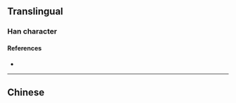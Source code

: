 {{also|洛}}
{{character info/new}}
==Translingual==

===Han character===
{{Han char|rn=85|rad=水|as=06|sn=10|four=|canj=HRE|ids=⿱各水}}

====References====
* {{Han ref|kx=0620.160|dkj=17384|hdz=31601.021|uh=6D1C|ud=27932}}

----

==Chinese==
{{zh-see|洛|v}}